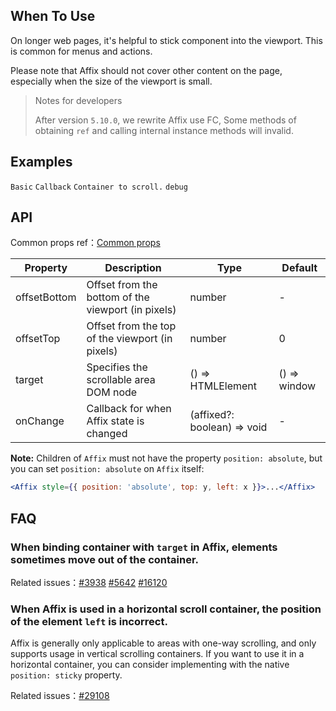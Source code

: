 
<Meta of={AffixStories} />
        
## When To Use

On longer web pages, it's helpful to stick component into the viewport. This is common for menus and actions.

Please note that Affix should not cover other content on the page, especially when the size of the viewport is small.

> Notes for developers
>
> After version `5.10.0`, we rewrite Affix use FC, Some methods of obtaining `ref` and calling internal instance methods will invalid.

## Examples

<code src="./basic.tsx">Basic</code>
<code src="./on-change.tsx">Callback</code>
<code src="./target.tsx">Container to scroll.</code>
<code src="./debug.tsx" debug>debug</code>

## API

Common props ref：[Common props](/docs/react/common-props)

| Property | Description | Type | Default |
| --- | --- | --- | --- |
| offsetBottom | Offset from the bottom of the viewport (in pixels) | number | - |
| offsetTop | Offset from the top of the viewport (in pixels) | number | 0 |
| target | Specifies the scrollable area DOM node | () => HTMLElement | () => window |
| onChange | Callback for when Affix state is changed | (affixed?: boolean) => void | - |

**Note:** Children of `Affix` must not have the property `position: absolute`, but you can set `position: absolute` on `Affix` itself:

```jsx
<Affix style={{ position: 'absolute', top: y, left: x }}>...</Affix>
```

## FAQ

### When binding container with `target` in Affix, elements sometimes move out of the container.


Related issues：[#3938](https://github.com/ant-design/ant-design/issues/3938) [#5642](https://github.com/ant-design/ant-design/issues/5642) [#16120](https://github.com/ant-design/ant-design/issues/16120)

### When Affix is ​​used in a horizontal scroll container, the position of the element `left` is incorrect.

Affix is ​​generally only applicable to areas with one-way scrolling, and only supports usage in vertical scrolling containers. If you want to use it in a horizontal container, you can consider implementing with the native `position: sticky` property.

Related issues：[#29108](https://github.com/ant-design/ant-design/issues/29108)

